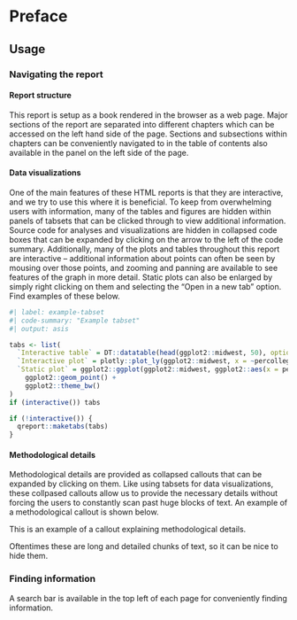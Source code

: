 # Preface {.unnumbered}

## Usage

### Navigating the report

#### Report structure

This report is setup as a book rendered in the browser as a web page.
Major sections of the report are separated into different chapters which can be accessed on the left hand side of the page. 
Sections and subsections within chapters can be conveniently navigated to in the table of contents also available in the panel on the left side of the page.

#### Data visualizations

One of the main features of these HTML reports is that they are interactive, and we try to use this where it is beneficial.
To keep from overwhelming users with information, many of the tables and figures are hidden within panels of tabsets that can be clicked through to view additional information.
Source code for analyses and visualizations are hidden in collapsed code boxes that can be expanded by clicking on the arrow to the left of the code summary.
Additionally, many of the plots and tables throughout this report are interactive -- additional information about points can often be seen by mousing over those points, and zooming and panning are available to see features of the graph in more detail.
Static plots can also be enlarged by simply right clicking on them and selecting the "Open in a new tab" option.
Find examples of these below.

```r
#| label: example-tabset
#| code-summary: "Example tabset"
#| output: asis

tabs <- list(
  `Interactive table` = DT::datatable(head(ggplot2::midwest, 50), options = list(scrollX = TRUE)),
  `Interactive plot` = plotly::plot_ly(ggplot2::midwest, x = ~percollege, color = ~state, type = "box"),
  `Static plot` = ggplot2::ggplot(ggplot2::midwest, ggplot2::aes(x = percbelowpoverty, y = percollege, color = inmetro)) +
    ggplot2::geom_point() +
    ggplot2::theme_bw()
)
if (interactive()) tabs

if (!interactive()) {
  qreport::maketabs(tabs)
}
```

#### Methodological details

Methodological details are provided as collapsed callouts that can be expanded by clicking on them.
Like using tabsets for data visualizations, these collpased callouts allow us to provide the necessary details without forcing the users to constantly scan past huge blocks of text.
An example of a methodological callout is shown below.

::: {.callout-note title="Methodological details" collapse=true}
This is an example of a callout explaining methodological details.

Oftentimes these are long and detailed chunks of text, so it can be nice to hide them.
:::

### Finding information

A search bar is available in the top left of each page for conveniently finding information.

